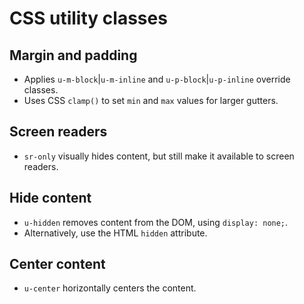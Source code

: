 
<Meta of={Utilities} />

# CSS utility classes

## Margin and padding
- Applies `u-m-block`|`u-m-inline` and `u-p-block`|`u-p-inline` override classes.
- Uses CSS `clamp()` to set `min` and `max` values for larger gutters.

<Canvas of={Utilities.MarginPadding} />
<Controls of={Utilities.MarginPadding} />

## Screen readers
- `sr-only` visually hides content, but still make it available to screen readers.

<Canvas of={UtilitiesNoArgs.ScreenReader} />

## Hide content
- `u-hidden` removes content from the DOM, using `display: none;`.
- Alternatively, use the HTML `hidden` attribute.

<Canvas of={UtilitiesNoArgs.HideContent} />

## Center content
- `u-center` horizontally centers the content.

<Canvas of={UtilitiesNoArgs.CenterContent} />
